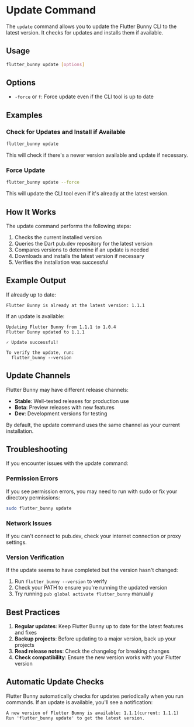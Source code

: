 # Update Command

The `update` command allows you to update the Flutter Bunny CLI to the latest version. It checks for updates and installs them if available.

## Usage

```bash
flutter_bunny update [options]

```

## Options

- `-force` or `f`: Force update even if the CLI tool is up to date

## Examples

### Check for Updates and Install if Available

```bash
flutter_bunny update

```

This will check if there's a newer version available and update if necessary.

### Force Update

```bash
flutter_bunny update --force

```

This will update the CLI tool even if it's already at the latest version.

## How It Works

The update command performs the following steps:

1. Checks the current installed version
2. Queries the Dart pub.dev repository for the latest version
3. Compares versions to determine if an update is needed
4. Downloads and installs the latest version if necessary
5. Verifies the installation was successful

## Example Output

If already up to date:

```
Flutter Bunny is already at the latest version: 1.1.1

```

If an update is available:

```
Updating Flutter Bunny from 1.1.1 to 1.0.4
Flutter Bunny updated to 1.1.1

✓ Update successful!

To verify the update, run:
  flutter_bunny --version

```

## Update Channels

Flutter Bunny may have different release channels:

- **Stable**: Well-tested releases for production use
- **Beta**: Preview releases with new features
- **Dev**: Development versions for testing

By default, the update command uses the same channel as your current installation.

## Troubleshooting

If you encounter issues with the update command:

### Permission Errors

If you see permission errors, you may need to run with sudo or fix your directory permissions:

```bash
sudo flutter_bunny update

```

### Network Issues

If you can't connect to pub.dev, check your internet connection or proxy settings.

### Version Verification

If the update seems to have completed but the version hasn't changed:

1. Run `flutter_bunny --version` to verify
2. Check your PATH to ensure you're running the updated version
3. Try running `pub global activate flutter_bunny` manually

## Best Practices

1. **Regular updates**: Keep Flutter Bunny up to date for the latest features and fixes
2. **Backup projects**: Before updating to a major version, back up your projects
3. **Read release notes**: Check the changelog for breaking changes
4. **Check compatibility**: Ensure the new version works with your Flutter version

## Automatic Update Checks

Flutter Bunny automatically checks for updates periodically when you run commands. If an update is available, you'll see a notification:

```
A new version of Flutter Bunny is available: 1.1.1(current: 1.1.1)
Run 'flutter_bunny update' to get the latest version.

```